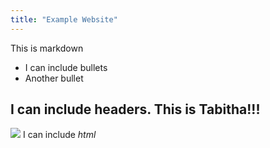 ```yaml
---
title: "Example Website"
---
```


This is markdown

  * I can include bullets
  * Another bullet
  
## I can include headers. This is Tabitha!!!

<img src = "img/Tabitha.jpg"> </img>
I can include <i> html</i>